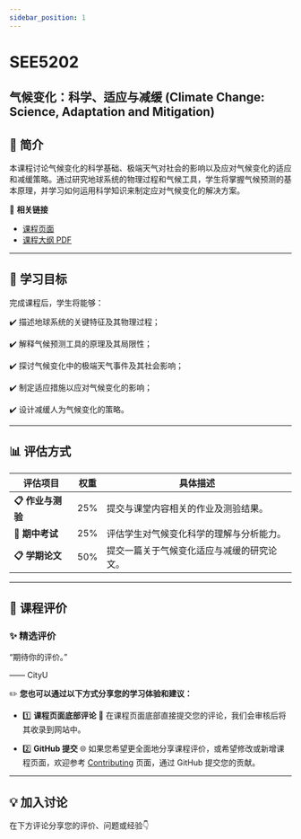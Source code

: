 ```yaml
---
sidebar_position: 1
---
```


# SEE5202
## 气候变化：科学、适应与减缓 (Climate Change: Science, Adaptation and Mitigation)

## **📘 简介**
本课程讨论气候变化的科学基础、极端天气对社会的影响以及应对气候变化的适应和减缓策略。通过研究地球系统的物理过程和气候工具，学生将掌握气候预测的基本原理，并学习如何运用科学知识来制定应对气候变化的解决方案。

🔗 **相关链接**
- [课程页面](https://www.cityu.edu.hk/catalogue/pg/202425/course/SEE5202.htm)
- [课程大纲 PDF](https://www.cityu.edu.hk/catalogue/pg/202425/course/SEE5202.pdf)

---

## **🎯 学习目标**

完成课程后，学生将能够：

✔️ 描述地球系统的关键特征及其物理过程；

✔️ 解释气候预测工具的原理及其局限性；

✔️ 探讨气候变化中的极端天气事件及其社会影响；

✔️ 制定适应措施以应对气候变化的影响；

✔️ 设计减缓人为气候变化的策略。

---

## **📊 评估方式**

| **评估项目**             | **权重** | **具体描述**                                                                                       |
|-------------------------|---------|---------------------------------------------------------------------------------------------------|
| **📋 作业与测验**        | 25%      | 提交与课堂内容相关的作业及测验结果。                                                                  |
| **📂 期中考试**          | 25%      | 评估学生对气候变化科学的理解与分析能力。                                                              |
| **📋 学期论文**          | 50%      | 提交一篇关于气候变化适应与减缓的研究论文。                                                             |

---

## **💬 课程评价**

### ✨ **精选评价**
<div className={commentStyles.commentBox}>
    <p className={commentStyles.commentText}>
        “期待你的评价。”
    </p>
    <p className={commentStyles.commentAuthor}>—— CityU</p>
</div>

✏️ **您也可以通过以下方式分享您的学习体验和建议：**

- 1️⃣ **课程页面底部评论**
💬 在课程页面底部直接提交您的评论，我们会审核后将其收录到网站中。

- 2️⃣ **GitHub 提交**
🌐 如果您希望更全面地分享课程评价，或希望修改或新增课程页面，欢迎参考 [Contributing](https://penjc.github.io/CityU/contributing) 页面，通过 GitHub 提交您的贡献。

---

## **💡 加入讨论**

在下方评论分享您的评价、问题或经验👇
<Utterances />
